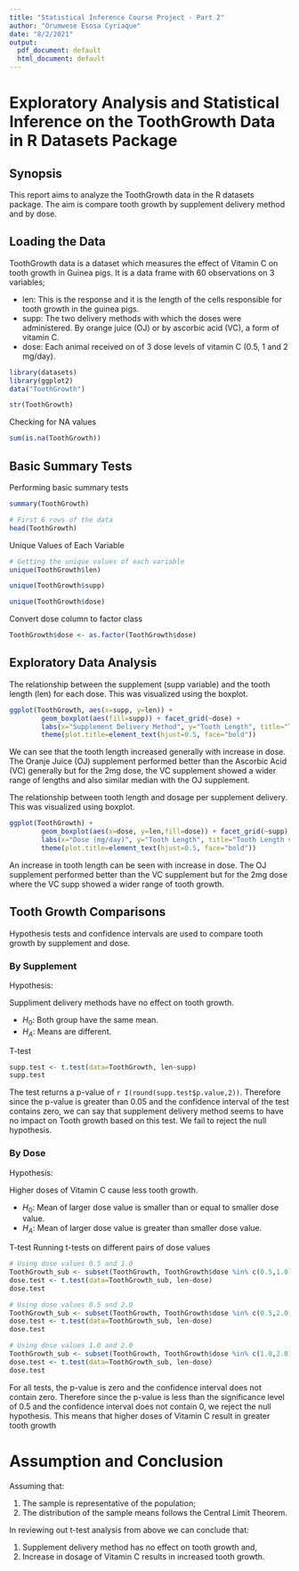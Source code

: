 ```yaml
---
title: "Statistical Inference Course Project - Part 2"
author: "Orumwese Esosa Cyriaque"
date: "8/2/2021"
output:
  pdf_document: default
  html_document: default
---
```


# Exploratory Analysis and Statistical Inference on the ToothGrowth Data in R Datasets Package


## Synopsis
This report aims to analyze the ToothGrowth data in the R datasets package. The aim is compare tooth growth by supplement delivery method and by dose.


## Loading the Data

ToothGrowth data is a dataset which measures the effect of Vitamin C on tooth growth in Guinea pigs. It is a data frame with 60 observations on 3 variables;

* len: This is the response and it is the length of the cells responsible for tooth growth in the guinea pigs.
* supp: The two delivery methods with which the doses were administered. By orange juice (OJ) or by ascorbic acid (VC), a form of vitamin C.
* dose: Each animal received on of 3 dose levels of vitamin C (0.5, 1 and 2 mg/day).

```r
library(datasets)
library(ggplot2)
data("ToothGrowth")

str(ToothGrowth)
```
Checking for NA values
```r
sum(is.na(ToothGrowth))
```


## Basic Summary Tests

Performing basic summary tests
```r
summary(ToothGrowth)
```

```r
# First 6 rows of the data
head(ToothGrowth)
```

Unique Values of Each Variable
```r
# Getting the unique values of each variable
unique(ToothGrowth$len)
```
```r
unique(ToothGrowth$supp)
```
```r
unique(ToothGrowth$dose)
```
Convert dose column to factor class
```r
ToothGrowth$dose <- as.factor(ToothGrowth$dose)
```


## Exploratory Data Analysis

The relationship between the supplement (supp variable) and the tooth length (len) for each dose. This was visualized using the boxplot.
```r
ggplot(ToothGrowth, aes(x=supp, y=len)) +
        geom_boxplot(aes(fill=supp)) + facet_grid(~dose) +
        labs(x="Supplement Delivery Method", y="Tooth Length", title="Tooth Length vs Supplement Delivery Method per Dose") +
        theme(plot.title=element_text(hjust=0.5, face="bold"))
```

We can see that the tooth length increased generally with increase in dose. The Oranje Juice (OJ) supplement performed better than the Ascorbic Acid (VC) generally but for the 2mg dose, the VC supplement showed a wider range of lengths and also similar median with the OJ supplement.


The relationship between tooth length and dosage per supplement delivery. This was visualized using boxplot.
```r
ggplot(ToothGrowth) +
        geom_boxplot(aes(x=dose, y=len,fill=dose)) + facet_grid(~supp) +
        labs(x="Dose (mg/day)", y="Tooth Length", title="Tooth Length vs Dose by Supplement Delivery Method") +
        theme(plot.title=element_text(hjust=0.5, face="bold"))
```

An increase in tooth length can be seen with increase in dose. The OJ supplement performed better than the VC supplement but for the 2mg dose where the VC supp showed a wider range of tooth growth.


## Tooth Growth Comparisons

Hypothesis tests and confidence intervals are used to compare tooth growth by supplement and dose.

### By Supplement
Hypothesis: 

Suppliment delivery methods have no effect on tooth growth.

* $H_{0}$: Both group have the same mean.
* $H_{A}$: Means are different.

T-test
```r
supp.test <- t.test(data=ToothGrowth, len~supp)
supp.test
```

The test returns a p-value of `r I(round(supp.test$p.value,2))`.
Therefore since the p-value is greater than 0.05 and the confidence interval of the test contains zero, we can say that supplement delivery method seems to have no impact on Tooth growth based on this test. We fail to reject the null hypothesis.

### By Dose
Hypothesis:

Higher doses of Vitamin C cause less tooth growth.

* $H_{0}$: Mean of larger dose value is smaller than or equal to smaller dose value.
* $H_{A}$: Mean of larger dose value is greater than smaller dose value.

T-test
Running t-tests on different pairs of dose values

```r
# Using dose values 0.5 and 1.0
ToothGrowth_sub <- subset(ToothGrowth, ToothGrowth$dose %in% c(0.5,1.0))
dose.test <- t.test(data=ToothGrowth_sub, len~dose)
dose.test
```
```r
# Using dose values 0.5 and 2.0
ToothGrowth_sub <- subset(ToothGrowth, ToothGrowth$dose %in% c(0.5,2.0))
dose.test <- t.test(data=ToothGrowth_sub, len~dose)
dose.test
```
```r
# Using dose values 1.0 and 2.0
ToothGrowth_sub <- subset(ToothGrowth, ToothGrowth$dose %in% c(1.0,2.0))
dose.test <- t.test(data=ToothGrowth_sub, len~dose)
dose.test
```

For all tests, the p-value is zero and the confidence interval does not contain zero.
Therefore since the p-value is less than the significance level of 0.5 and the confidence interval does not contain 0, we reject the null hypothesis. This means that higher doses of Vitamin C result in greater tooth growth


# Assumption and Conclusion

Assuming that:

1. The sample is representative of the population;
2. The distribution of the sample means follows the Central Limit Theorem.

In reviewing out t-test analysis from above we can conclude that:

1. Supplement delivery method has no effect on tooth growth and,
2. Increase in dosage of Vitamin C results in increased tooth growth.


